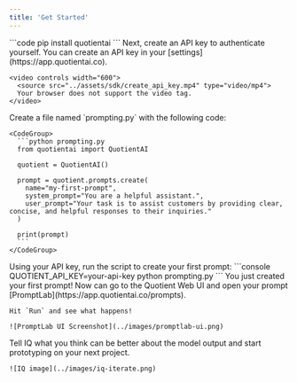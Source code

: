 ```yaml
---
title: 'Get Started'
---
```


<Steps>
  <Step title="Install the Quotient Python SDK">
    ```code
    pip install quotientai
    ```
  </Step>
  <Step title="Create an API Key">
    Next, create an API key to authenticate yourself. You can create an API key in your [settings](https://app.quotientai.co).

    <video controls width="600">
      <source src="../assets/sdk/create_api_key.mp4" type="video/mp4">
      Your browser does not support the video tag.
    </video>

  </Step>
  <Step title="Create a Script">
    Create a file named `prompting.py` with the following code:

    <CodeGroup>
      ```python prompting.py
      from quotientai import QuotientAI

      quotient = QuotientAI()

      prompt = quotient.prompts.create(
        name="my-first-prompt",
        system_prompt="You are a helpful assistant.",
        user_prompt="Your task is to assist customers by providing clear, concise, and helpful responses to their inquiries."
      )
      
      print(prompt)
      ```
    </CodeGroup>
  </Step>
  <Step title="Run the Script">
    Using your API key, run the script to create your first prompt:
    ```console
    QUOTIENT_API_KEY=your-api-key python prompting.py
    ```
  </Step>
  <Step title="Open in PromptLab">
    You just created your first prompt! Now can go to the Quotient Web UI and open your prompt [PromptLab](https://app.quotientai.co/prompts).

    Hit `Run` and see what happens!

    ![PromptLab UI Screenshot](../images/promptlab-ui.png)
  </Step>
  <Step title="Iterate with IQ">
    Tell IQ what you think can be better about the model output and start prototyping on your next project.

    ![IQ image](../images/iq-iterate.png)
  </Step>
</Steps>

